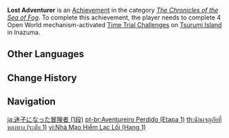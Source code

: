 {{Achievement Infobox
|title        = Lost Adventurer
|id           = 80123
|order id     = 0123
|category     = The Chronicles of the Sea of Fog
|description  = Complete 4 Open World mechanism-activated [[Time Trial Challenge]]s on [[Tsurumi Island]] in [[Inazuma]].
|requirements = 
|primogems    = 5
|tracking     = Tracks the amount of Open World mechanism-activated Time Trial Challenges completed.
|topic        = Time Trial Challenges
|set          = Lost Adventurer
|tier         = 1
|tiers_total  = 3
}}
'''Lost Adventurer''' is an [[Achievement]] in the category ''[[The Chronicles of the Sea of Fog]]''. To complete this achievement, the player needs to complete 4 Open World mechanism-activated [[Time Trial Challenge]]s on [[Tsurumi Island]] in Inazuma.
<!--
==Trivia==

==Video Guides==
{{EVT
|video1   = 
|caption1 = 
}}
-->
==Other Languages==
{{Transclude|Lost Adventurer|Other Languages}}

==Change History==
{{Change History|2.2}}
<!--
==References==
{{Reflist}}
-->
==Navigation==
{{Achievement Navbox}}

[[ja:迷子になった冒険者 (1段)]]
[[pt-br:Aventureiro Perdido (Etapa 1)]]
[[th:นักผจญภัยที่หลงทาง (ระดับ 1)]]
[[vi:Nhà Mạo Hiểm Lạc Lối (Hạng 1)]]